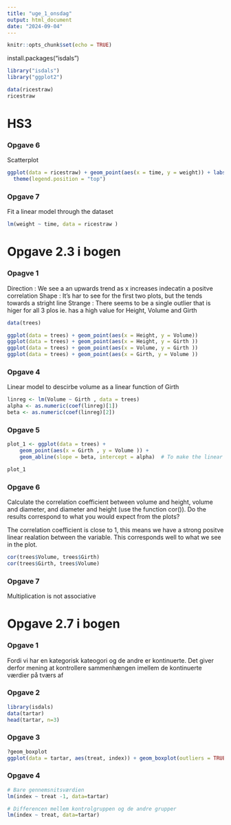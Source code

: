 ```yaml
---
title: "uge_1_onsdag"
output: html_document
date: "2024-09-04"
---
```


```r
knitr::opts_chunk$set(echo = TRUE)
```

install.packages("isdals")

```r
library("isdals")
library("ggplot2")

```

```r
data(ricestraw)
ricestraw
```

# HS3

### Opgave 6

Scatterplot

```r
ggplot(data = ricestraw) + geom_point(aes(x = time, y = weight)) + labs(x = "Time", y = "Weight") + 
  theme(legend.position = "top") 
```

### Opgave 7

Fit a linear model through the dataset

```r
lm(weight ~ time, data = ricestraw )
```

# Opgave 2.3 i bogen

### Opagve 1

Direction : We see a an upwards trend as x increases indecatin a positve correlation Shape : It's har to see for the first two plots, but the tends towards a stright line Strange : There seems to be a single outlier that is higer for all 3 plos ie. has a high value for Height, Volume and Girth

```r
data(trees)

ggplot(data = trees) + geom_point(aes(x = Height, y = Volume))
ggplot(data = trees) + geom_point(aes(x = Height, y = Girth ))
ggplot(data = trees) + geom_point(aes(x = Volume, y = Girth ))
ggplot(data = trees) + geom_point(aes(x = Girth, y = Volume ))


```

### Opgave 4

Linear model to descirbe volume as a linear function of Girth

```r
linreg <- lm(Volume ~ Girth , data = trees)
alpha <- as.numeric(coef(linreg)[1])
beta <- as.numeric(coef(linreg)[2])
```

### Opgave 5

```r
plot_1 <- ggplot(data = trees) + 
    geom_point(aes(x = Girth , y = Volume )) + 
    geom_abline(slope = beta, intercept = alpha)  # To make the linear line

plot_1

```

### Opgave 6

Calculate the correlation coefficient between volume and height, volume and diameter, and diameter and height (use the function cor()). Do the results correspond to what you would expect from the plots?

The correlation coefficient is close to 1, this means we have a strong positve linear realation between the variable. This corresponds well to what we see in the plot.

```r
cor(trees$Volume, trees$Girth)
cor(trees$Girth, trees$Volume)
```

### Opgave 7

Multiplication is not associative

# Opgave 2.7 i bogen

### Opgave 1
Fordi vi har en kategorisk kateogori og de andre er kontinuerte. Det giver derfor mening at kontrollere sammenhængen imellem de kontinuerte værdier på tværs af

### Opgave 2
```r
library(isdals)
data(tartar)
head(tartar, n=3)
```


### Opgave 3
```r
?geom_boxplot
ggplot(data = tartar, aes(treat, index)) + geom_boxplot(outliers = TRUE, color = 'blue')
```

### Opgave 4

```r
# Bare gennemsnitsværdien
lm(index ~ treat -1, data=tartar)

# Differencen mellem kontrolgruppen og de andre grupper
lm(index ~ treat, data=tartar)

```







